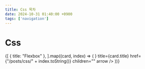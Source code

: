 ```yaml
---
title: Css 목차
date: 2024-10-31 01:40:00 +0900
tags: ['navigation']
---
```



# Css

<Cards>
	{[
		{ title: "Flexbox" },
	].map((card, index) => (
		<Card
			key={index}
			icon={<NextraIcon name="css" />}
			title={card.title}
			href={"/posts/css/" + index.toString()}
			children=""
			arrow
		/>
	))}
</Cards>